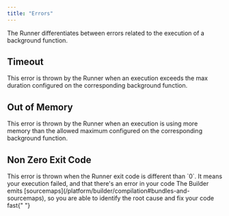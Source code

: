 ```yaml
---
title: "Errors"
---
```


The Runner differentiates between errors related to the execution of a background function.

## Timeout

<ResponseField name="name" type="TimeoutError">
  <ResponseField name="code" type="ER0001" />
  This error is thrown by the Runner when an execution exceeds the max duration configured
  on the corresponding background function.
</ResponseField>

## Out of Memory

<ResponseField name="name" type="OOMError">
  <ResponseField name="code" type="ER0002" />
  This error is thrown by the Runner when an execution is using more memory than
  the allowed maximum configured on the corresponding background function.
</ResponseField>

## Non Zero Exit Code

<ResponseField name="name" type="NonZeroExitCodeError">
  <ResponseField name="code" type="ER0003" />
  This error is thrown when the Runner exit code is different than `0`. It means
  your execution failed, and that there's an error in your code
</ResponseField>

<Info>
  The Builder emits
  [sourcemaps](/platform/builder/compilation#bundles-and-sourcemaps), so you are
  able to identify the root cause and fix your code fast{" "}
</Info>
